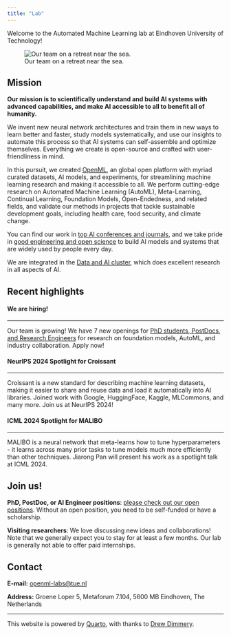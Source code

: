 ```yaml
---
title: "Lab"
---
```

Welcome to the Automated Machine Learning lab at Eindhoven University of Technology!

![Our team on a retreat near the sea.](images/group_image2.webp)  

## Mission
<b>Our mission is to scientifically understand and build AI systems with advanced capabilities, and make AI accessible to all to benefit all of humanity.</b>

We invent new neural network architectures and train them in new ways to learn better and faster, study models systematically, and use our insights to automate this process so 
that AI systems can self-assemble and optimize themselves. Everything we create is open-source and crafted with user-friendliness in mind.

In this pursuit, we created [OpenML](https://www.openml.org), an global open platform with myriad curated datasets, AI models, and experiments, for streamlining machine learning research and 
making it accessible to all. We perform cutting-edge research on Automated Machine Learning (AutoML), Meta-Learning, Continual Learning, Foundation Models, Open-Endedness, and related fields,
and validate our methods in projects that tackle sustainable development goals, including health care, food security, and climate change.

You can find our work in [top AI conferences and journals](publications/publications.html), and we take pride in [good engineering and open science](software/software.html) to build AI models and systems that are widely used by people every day.

We are integrated in the [Data and AI cluster](https://dai.win.tue.nl/), which does excellent research in all aspects of AI.

## Recent highlights

::::: {.box-container}
::: {.grid}
::: {.g-col-12 .g-col-md-4}

::: {.box}
#### We are hiring!

---

Our team is growing! We have 7 new openings for [PhD students, PostDocs, and Research Engineers](https://jobs.tue.nl/en/vacancies.html#filter=p_type%3DSEARCH_RESULTS%26p_search%3D%26p_category_code_arr%3D6048-461676&page=1) for research on foundation models,
AutoML, and industry collaboration. Apply now!
:::
:::

::: {.g-col-12 .g-col-md-4}
::: {.box}
#### NeurIPS 2024 Spotlight for Croissant

---

Croissant is a new standard for describing machine learning datasets, making it easier to share and reuse data and load it automatically into AI libraries. Joined work with Google, HuggingFace, Kaggle, MLCommons, and many more. Join us at NeurIPS 2024!
:::
:::

::: {.g-col-12 .g-col-md-4}
::: {.box}
#### ICML 2024 Spotlight for MALIBO 

---

MALIBO is a neural network that meta-learns how to tune hyperparameters - it learns across many prior tasks to tune models much more efficiently than other techniques. Jiarong Pan will present his work as a spotlight talk at ICML 2024.
:::
:::

:::
:::::

## Join us!
**PhD, PostDoc, or AI Engineer positions**: [please check out our open positions](join/join.html). Without an open position, you need to be self-funded or have a scholarship.

**Visiting researchers**: We love discussing new ideas and collaborations! Note that we generally expect you to stay for at least a few months. Our lab is generally not able to offer paid internships.


## Contact
**E-mail:** [openml-labs@tue.nl](mailto:openml-labs@tue.nl)

**Address:** Groene Loper 5, Metaforum 7.104, 5600 MB Eindhoven, The Netherlands

***

This website is powered by [Quarto](https://quarto.org/), with thanks to [Drew Dimmery](https://ddimmery.com/posts/quarto-website).
